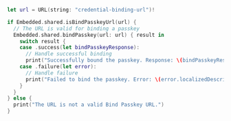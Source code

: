 ```swift
let url = URL(string: "credential-binding-url")!

if Embedded.shared.isBindPasskeyUrl(url) {
  // The URL is valid for binding a passkey
  Embedded.shared.bindPasskey(url: url) { result in
    switch result {
    case .success(let bindPasskeyResponse):
      // Handle successful binding
      print("Successfully bound the passkey. Response: \(bindPasskeyResponse)")
    case .failure(let error):
      // Handle failure
      print("Failed to bind the passkey. Error: \(error.localizedDescription)")
    }
  }
} else {
  print("The URL is not a valid Bind Passkey URL.")
}
```
